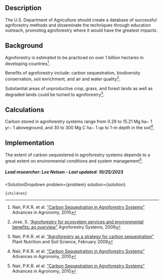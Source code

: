 

## Description
The U.S. Department of Agriculture should create a database of successful agriforestry methods and disseminate the techniques through education outreach, promoting agroforestry where it would have the greatest impacts.

## Background
Agroforestry is estimated to be practiced on over 1 billion hectares in developing countries[^”1”].

Benefits of agroforestry include: carbon sequestration, biodiversity conservation, soil enrichment, and air and water quality[^”2”].

Substantial areas of unproductive crop, grass, and forest lands as well as degraded lands could be turned to agroforestry[^”3”].

## Calculations
 Carbon stored in agroforestry systems range from 0.29 to 15.21 Mg ha− 1 yr− 1 aboveground, and 30 to 300 Mg C ha− 1 up to 1-m depth in the soil[^”1”].


## Implementation
The extent of carbon sequestered in agroforestry systems depends to a great extent on environmental conditions and system management[^”1”].

##### Lead researcher: Lee Nelson - Last updated: 10/25/2023

[^”1”]: Nair, P.K.R. et al. [“Carbon Sequestration in Agroforestry Systems”](https://doi.org/10.1016/S0065-2113(10)08005-3) Advances in Agronomy, 2010

[^”2”]: Jose, S. [“Agroforestry for ecosystem services and environmental benefits: an overview”](https://doi.org/10.1007/s10457-009-9229-7) Agroforestry Systems, 2009

[^”3”]: Nair, P.K.R. et al. [“Agroforestry as a strategy for carbon sequestration”](https://doi.org/10.1002/jpln.200800030) Plant Nutrition and Soil Science, February 2009


  <SolutionDropdown 
    problem={problem} 
    solution={solution}
  >
    {children}
  </SolutionDropdown>